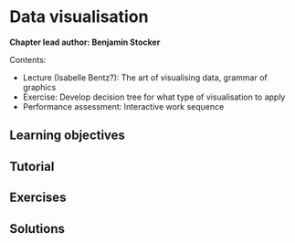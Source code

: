 # Data visualisation {#data_vis}

**Chapter lead author: Benjamin Stocker**

Contents:

- Lecture (Isabelle Bentz?): The art of visualising data, grammar of graphics
- Exercise: Develop decision tree for what type of visualisation to apply
- Performance assessment: Interactive work sequence

## Learning objectives

## Tutorial

## Exercises

## Solutions